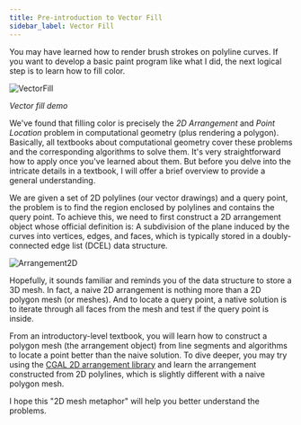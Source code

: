 ```yaml
---
title: Pre-introduction to Vector Fill
sidebar_label: Vector Fill
---
```


You may have learned how to render brush strokes on polyline curves.
If you want to develop a basic paint program like what I did, the next logical step is to learn how to fill color.

![VectorFill](./vector-fill.gif)

_Vector fill demo_

We've found that filling color is precisely the _2D Arrangement_ and _Point Location_ problem in computational geometry (plus rendering a polygon).
Basically, all textbooks about computational geometry cover these problems and the corresponding algorithms to solve them.
It's very straightforward how to apply once you've learned about them.
But before you delve into the intricate details in a textbook, I will offer a brief overview to provide a general understanding.

We are given a set of 2D polylines (our vector drawings) and a query point,
the problem is to find the region enclosed by polylines and contains the query point.
To achieve this, we need to first construct a 2D arrangement object whose official definition is:
A subdivision of the plane induced by the curves into vertices, edges, and faces,
which is typically stored in a doubly-connected edge list (DCEL) data structure.

![Arrangement2D](./arrangement.png)

Hopefully, it sounds familiar and reminds you of the data structure to store a 3D mesh.
In fact, a naive 2D arrangement is nothing more than a 2D polygon mesh (or meshes).
And to locate a query point, a native solution is to iterate through all faces from the mesh and test if the query point is inside.

From an introductory-level textbook, you will learn how to construct a polygon mesh (the arrangement object) from line segments and
algorithms to locate a point better than the naive solution.
To dive deeper, you may try using the [CGAL 2D arrangement library](https://doc.cgal.org/latest/Arrangement_on_surface_2/index.html)
and learn the arrangement constructed from 2D polylines, which is slightly different with a naive polygon mesh.

I hope this "2D mesh metaphor" will help you better understand the problems.

